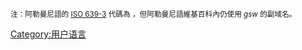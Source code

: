 {{Babels|gsw|nativename=Alemannisch; Schwyzerdütsch|zhname=阿勒曼尼語|wikipedia=gsw}}

<small>注：阿勒曼尼語的 [[ISO_639-3|ISO 639-3]] 代碼為 ''{{SIL|gsw}}''，但阿勒曼尼語維基百科內仍使用 ''gsw'' 的副域名。</small>
{{Commonscat|User gsw}}

[[Category:用户语言|Category:用户语言]]
